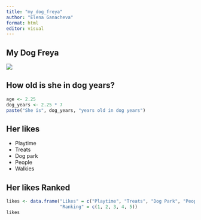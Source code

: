 ```yaml
---
title: "my_dog_freya"
author: "Elena Ganacheva"
format: html
editor: visual
---
```


## My Dog Freya

![](images/paste-D3733748.png)

## How old is she in dog years?

```r
age <- 2.25
dog_years <- 2.25 * 7
paste("She is", dog_years, "years old in dog years")
```

## Her likes

-   Playtime
-   Treats
-   Dog park
-   People
-   Walkies

## Her likes Ranked

```r
likes <- data.frame("Likes" = c("Playtime", "Treats", "Dog Park", "People", "Walkies"),
                    "Ranking" = c(1, 2, 3, 4, 5))
likes
```
